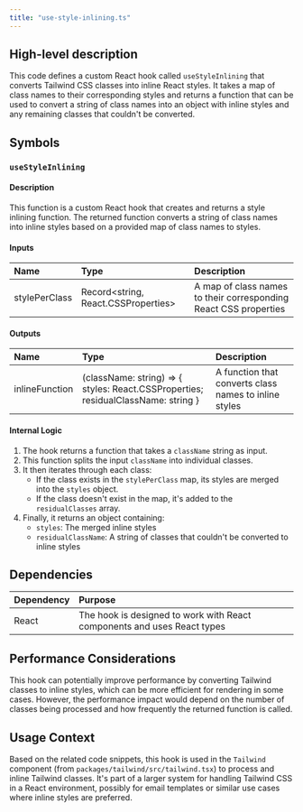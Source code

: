 ```yaml
---
title: "use-style-inlining.ts"
---
```


## High-level description
This code defines a custom React hook called `useStyleInlining` that converts Tailwind CSS classes into inline React styles. It takes a map of class names to their corresponding styles and returns a function that can be used to convert a string of class names into an object with inline styles and any remaining classes that couldn't be converted.

## Symbols

### `useStyleInlining`
#### Description
This function is a custom React hook that creates and returns a style inlining function. The returned function converts a string of class names into inline styles based on a provided map of class names to styles.

#### Inputs
| Name | Type | Description |
|:-----|:-----|:------------|
| stylePerClass | Record&lt;string, React.CSSProperties&gt; | A map of class names to their corresponding React CSS properties |

#### Outputs
| Name | Type | Description |
|:-----|:-----|:------------|
| inlineFunction | (className: string) =&gt; { styles: React.CSSProperties; residualClassName: string } | A function that converts class names to inline styles |

#### Internal Logic
1. The hook returns a function that takes a `className` string as input.
2. This function splits the input `className` into individual classes.
3. It then iterates through each class:
   - If the class exists in the `stylePerClass` map, its styles are merged into the `styles` object.
   - If the class doesn't exist in the map, it's added to the `residualClasses` array.
4. Finally, it returns an object containing:
   - `styles`: The merged inline styles
   - `residualClassName`: A string of classes that couldn't be converted to inline styles

## Dependencies
| Dependency | Purpose |
|:-----------|:--------|
| React | The hook is designed to work with React components and uses React types |

## Performance Considerations
This hook can potentially improve performance by converting Tailwind classes to inline styles, which can be more efficient for rendering in some cases. However, the performance impact would depend on the number of classes being processed and how frequently the returned function is called.

## Usage Context
Based on the related code snippets, this hook is used in the `Tailwind` component (from `packages/tailwind/src/tailwind.tsx`) to process and inline Tailwind classes. It's part of a larger system for handling Tailwind CSS in a React environment, possibly for email templates or similar use cases where inline styles are preferred.